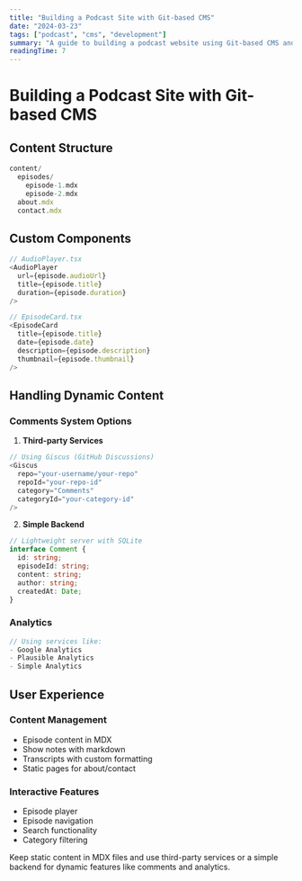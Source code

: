 ```yaml
---
title: "Building a Podcast Site with Git-based CMS"
date: "2024-03-23"
tags: ["podcast", "cms", "development"]
summary: "A guide to building a podcast website using Git-based CMS and handling dynamic content."
readingTime: 7
---
```


# Building a Podcast Site with Git-based CMS

## Content Structure
```typescript
content/
  episodes/
    episode-1.mdx
    episode-2.mdx
  about.mdx
  contact.mdx
```

## Custom Components
```typescript
// AudioPlayer.tsx
<AudioPlayer 
  url={episode.audioUrl}
  title={episode.title}
  duration={episode.duration}
/>

// EpisodeCard.tsx
<EpisodeCard
  title={episode.title}
  date={episode.date}
  description={episode.description}
  thumbnail={episode.thumbnail}
/>
```

## Handling Dynamic Content

### Comments System Options

1. **Third-party Services**
```typescript
// Using Giscus (GitHub Discussions)
<Giscus
  repo="your-username/your-repo"
  repoId="your-repo-id"
  category="Comments"
  categoryId="your-category-id"
/>
```

2. **Simple Backend**
```typescript
// Lightweight server with SQLite
interface Comment {
  id: string;
  episodeId: string;
  content: string;
  author: string;
  createdAt: Date;
}
```

### Analytics
```typescript
// Using services like:
- Google Analytics
- Plausible Analytics
- Simple Analytics
```

## User Experience

### Content Management
- Episode content in MDX
- Show notes with markdown
- Transcripts with custom formatting
- Static pages for about/contact

### Interactive Features
- Episode player
- Episode navigation
- Search functionality
- Category filtering

<Callout type="tip">
  Keep static content in MDX files and use third-party services or a simple backend for dynamic features like comments and analytics.
</Callout> 